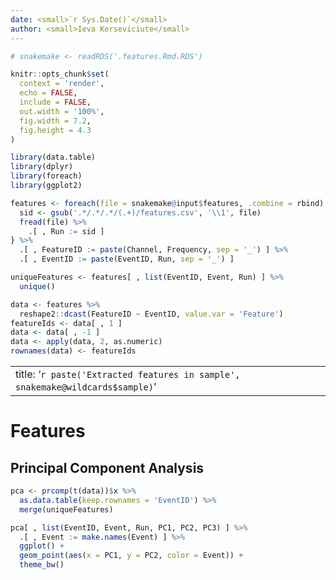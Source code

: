 ```yaml
---
date: <small>`r Sys.Date()`</small>
author: <small>Ieva Kerseviciute</small>
---
```


```r
# snakemake <- readRDS('.features.Rmd.RDS')

knitr::opts_chunk$set(
  context = 'render',
  echo = FALSE,
  include = FALSE,
  out.width = '100%',
  fig.width = 7.2,
  fig.height = 4.3
)

library(data.table)
library(dplyr)
library(foreach)
library(ggplot2)

features <- foreach(file = snakemake@input$features, .combine = rbind) %do% {
  sid <- gsub('.*/.*/.*/(.+)/features.csv', '\\1', file)
  fread(file) %>%
    .[ , Run := sid ]
} %>%
  .[ , FeatureID := paste(Channel, Frequency, sep = '_') ] %>%
  .[ , EventID := paste(EventID, Run, sep = '_') ]

uniqueFeatures <- features[ , list(EventID, Event, Run) ] %>%
  unique()

data <- features %>%
  reshape2::dcast(FeatureID ~ EventID, value.var = 'Feature')
featureIds <- data[ , 1 ]
data <- data[ , -1 ]
data <- apply(data, 2, as.numeric)
rownames(data) <- featureIds
```

---
title: '`r paste('Extracted features in sample', snakemake@wildcards$sample)`'
---

# Features

## Principal Component Analysis

```r
pca <- prcomp(t(data))$x %>%
  as.data.table(keep.rownames = 'EventID') %>%
  merge(uniqueFeatures)

pca[ , list(EventID, Event, Run, PC1, PC2, PC3) ] %>%
  .[ , Event := make.names(Event) ] %>%
  ggplot() +
  geom_point(aes(x = PC1, y = PC2, color = Event)) +
  theme_bw()
```
